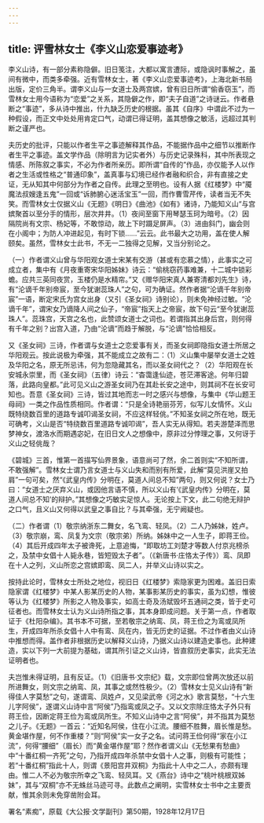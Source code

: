 ```yaml
---
---
---
```

title: 评雪林女士《李义山恋爱事迹考》
---




李义山诗，有一部分素称隐僻。旧日笺注，大都以寓言遭际，或隐讽时事解之，虽间有微中，而类多牵强。近有雪林女士，著《李义山恋爱事迹考》，上海北新书局出版，定价三角半。谓李义山与一女道士及两宫嫔，曾有旧日所谓“偷香窃玉”，而雪林女士用今语称为“恋爱”之关系，其隐僻之作，即“夫子自道”之诗谜云。作者悬断之“事迹”，多从诗中推出，什九缺乏历史的根据。虽其《自序》中谓此不过为一种假设，而正文中处处用肯定口气，动谓已得证明，盖其想像之敏活，远超过其判断之谨严也。

夫历史的批评，只能以作者生平之事迹解释其作品，不能据作品中之细节以推断作者生平之事迹。盖文学作品（除明言为记实者外）与历史记录殊科，其中所表现之情感、所陈叙之事实，不必为作者所亲历。即所谓“自传的”作品，亦仅能予人以作者之生活或性格之“普通印象”，盖真事与幻境已经作者融和织合，非有直接之史证，无从知其中何部分为作者之自传。此理之至明也。设有人据《红楼梦》中“魇魔法叔嫂逢五鬼”一回或“诉肺腑心迷活宝玉”一回，而作曹雪芹传，读者当无不失笑。而雪林女士仅据义山《无题》《明日》《曲池》《如有》诸诗，乃能知义山“与宫嫔聚首以至分手的情形，层次井井。（1）夜间至窗下用琴瑟玉珂为暗号。（2）因隔院尚有文宗、杨妃等，不敢惊动，故上下时蹑足屏声。（3）进由斜门，幽会则在小阁中；为防人冲进起见，有时下锁……”云云。此书最大之功用，盖在使人解颐矣。虽然，雪林女士此书，不无一二独得之见解，又当分别论之。

（一）作者谓义山曾与华阳观女道士宋某有交游（甚或有恋慕之情），此事实之可成立者，集中有《月夜重寄宋华阳姊妹》诗云：“偷桃窃药事难兼，十二城中锁彩蟾。应共三英同夜赏，玉楼仍是水精帘。”又《赠华阳宋真人兼寄清都刘先生》诗，有“沦谪千年别帝宸，至今犹谢蕊珠人”之句，可为确证。然作者据“沦谪千年别帝宸”一语，断定宋氏为宫女出身（又引《圣女祠》诗别论），则未免神经过敏。“沦谪千年”，谓宋女乃谪降人间之仙子，“帝宸”指天上之帝宸，故下句云“至今犹谢蕊珠人”。蕊珠宫，天宫之名也，此赞颂女道士之词也。若谓指其出身后宫，则何得有千年之别？出宫入道，乃由“沦谪”而趋于解脱，与“沦谪”恰恰相反。

又《圣女祠》三诗，作者谓与女道士之恋爱事有关，而圣女祠即隐指女道士所居之华阳观云。按此说极为牵强，其不能成立之故有二：（1）义山集中屡举女道士之姓及华阳之名，原无所忌讳，何为忽隐藏其名，而以圣女祠代之？（2）华阳观在长安城永崇里，而《圣女祠》（五律）诗云：“杳霭逢仙迹，苍茫滞客途。何年归碧落，此路向皇都。”此可见义山之游圣女祠乃在其赴长安之途中，则其祠不在长安可知也。吾意《圣女祠》三诗，皆过其地而志一时之感兴与想像，与集中《华山题王母祠》一类之作品性质相同。作者谓：“只是全诗艳丽芬芳，似写儿女情怀。义山既特绕数百里的道路专诚叩谒圣女祠，不应这样轻佻。”不知圣女祠之所在地，既无可确考，义山是否“特绕数百里道路专诚叩谒”，吾人实无从得知。若夫游楚泽而思梦神女，渡洛水而期遇宓妃，在旧日文人之想像中，原非过分悖理之事，又何讶于义山之轻佻哉？

《碧城》三首，惟第一首描写仙界景象，语意尚可了然，余二首则实“不知所谓，不敢强解”。雪林女士谓乃言女道士与义山失和而别有所爱，此解“莫见洪崖又拍肩”一句可矣，然“《武皇内传》分明在，莫道人间总不知”两句，则又何说？女士乃曰：“女道士之厌弃义山，或因他言语不慎，所以义山有‘《武皇内传》分明在，莫道人间总不知’的辩护。”其想像之巧敏实足惊人。无论按上下文，此二句绝无辩护之口气，且义山又何得以武皇之事自比？与其牵强，无宁阙疑也。

（二）作者谓（1）敬宗纳浙东二舞女，名飞鸾、轻凤。（2）二人乃姊妹，姓卢。（3）敬宗崩，鸾、凤复为文宗（敬宗弟）所纳。姊妹中之一人生子，即蒋王俭。（4）其后开成四年太子被谗死，上意追悔，“即取坊工刘楚才等数人付京兆榜杀之，及禁中女倡十人毙永巷，皆短毁太子者”。（《新唐书·庄恪太子传》）鸾、凤即在十人之列，义山所恋之宫嫔即鸾、凤二人，并举义山诗以实之。

按持此论时，雪林女士所处之地位，视旧日《红楼梦》索隐家更为困难。盖旧日索隐家谓《红楼梦》中某人影某历史的人物，某事影某历史的事实，虽为幻想，惟彼等认为《红楼梦》所影之人物及事实，如高士奇及汤斌毁坏五通祠之类，皆于史可征者也。而雪林女士认为义山诗所指之事，其本身即成问题。关于第一点，作者取证于《杜阳杂编》。其书本不可据，至若敬宗之纳鸾、凤，蒋王俭之为鸾或凤所生，开成四年所杀女倡十人中有鸾、凤在内，皆无历史的证据。不过作者由义山诗中推想而得。盖作者非根据历史以解释义山诗，乃据义山诗以建造史事也。此种建造，实以下列一大前提为基础，谓其所引证之义山诗，皆直叙历史事实，此实无法证明者也。

夫岂惟未得证明，且有反证。（1）《旧唐书·文宗纪》载，文宗即位曾两次放还以前所进舞女，则文宗之纳鸾、凤，其事之或然性极少。（2）雪林女士见义山诗有“新得佳人字莫愁”之句，遂谓鸾、凤姓卢，又见梁武帝《河之水》歌言莫愁，“十六生儿字阿侯”，遂谓义山诗中言“阿侯”乃指鸾或凤之子。又以文宗除庄恪太子外只有蒋王俭，因断定蒋王俭为鸾或凤所生。不知义山诗中之言“阿侯”，并不指其为莫愁之儿子。《无题》一首云：“近知名阿侯，住在小江流。腰细不胜舞，眉长惟是愁。黄金堪作屋，何不作重楼？”则“阿侯”实一女子之名。试问蒋王俭何得“家在小江流”，何得“腰细”（眉长）而“黄金堪作屋”耶？然作者谓义山《无愁果有愁曲》中“十番红桐一齐死”之句，乃指开成四年杀禁中女倡十人之事，则极有可能性；若“十番红桐”指此十人，则谓《景阳宫井双桐》为指此十人中之二人，亦颇有理由。惟二人不必为敬宗所幸之飞鸾、轻凤耳。又《燕台》诗中之“桃叶桃根双姊妹”，其与“双桐”亦不无蛛丝马迹可寻。此数点之阐明，实雪林女士书中之主要贡献，惟其余则未免穿凿附会耳。





署名“素痴”，原载《大公报·文学副刊》第50期，1928年12月17日